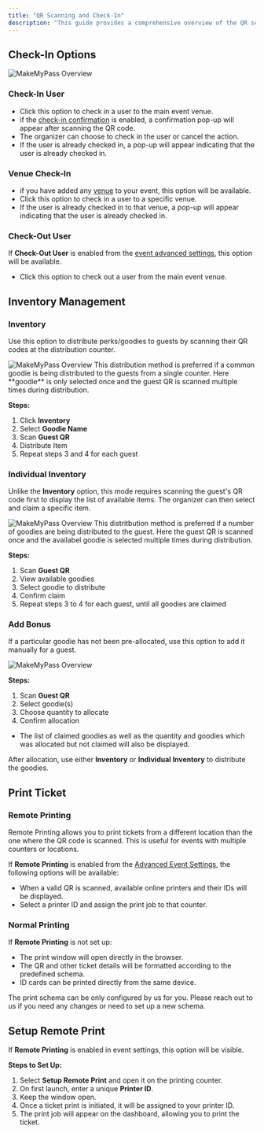 ```yaml
---
title: "QR Scanning and Check-In"
description: "This guide provides a comprehensive overview of the QR scanning and check-in process, including inventory management and remote printing options."
---
```


## Check-In Options

<Frame caption="based on the event settings, the options available for check-in will be displayed.">
<img
  className="rounded-lg shadow-md" 
  src="/images/event/scanQR/scanOptions.png"
  alt="MakeMyPass Overview"
/>
</Frame>

### Check-In User
- Click this option to check in a user to the main event venue.
- if the [check-in confirmation](/event/eventPage/advanced-edit-event#check-in-confirmation) is enabled, a confirmation pop-up will appear after scanning the QR code.
- The organizer can choose to check in the user or cancel the action.
- If the user is already checked in, a pop-up will appear indicating that the user is already checked in.

### Venue Check-In
- if you have added any [venue](/event/eventPage/manage-venues) to your event, this option will be available.
- Click this option to check in a user to a specific venue.
- If the user is already checked in to that venue, a pop-up will appear indicating that the user is already checked in.

### Check-Out User
If **Check-Out User** is enabled from the [event advanced settings](/event/eventPage/advanced-edit-event#enable-checkout-scan), this option will be available.
- Click this option to check out a user from the main event venue.

## Inventory Management

### Inventory
Use this option to distribute perks/goodies to guests by scanning their QR codes at the distribution counter.

<Frame caption="when the inventory option is selected, the list of goodies will be displayed as such and the organizer can select the goodie to be distributed.">
<img
  className="rounded-lg shadow-md" 
  src="/images/event/scanQR/inventory.png"
  alt="MakeMyPass Overview"
/>
</Frame>

<Note>
This distribution method is preferred if a common goodie is being distributed to the guests from a single counter. Here **goodie** is only selected once and the guest QR is scanned multiple times during distribution.
</Note>

**Steps:**
1. Click **Inventory**
2. Select **Goodie Name**
3. Scan **Guest QR**
4. Distribute Item
5. Repeat steps 3 and 4 for each guest

### Individual Inventory
Unlike the **Inventory** option, this mode requires scanning the guest's QR code first to display the list of available items. The organizer can then select and claim a specific item.

<Frame caption="when the individual inventory option is selected, you can scan the guest QR code and the list of goodies will be displayed.">
<img
  className="rounded-lg shadow-md" 
  src="/images/event/scanQR/individualInventory.png"
  alt="MakeMyPass Overview"
/>
</Frame>

<Note>
This distritbution method is preferred if a number of goodies are being distributed to the guest. Here the guest QR is scanned once and the availabel goodie is selected multiple times during distribution.
</Note>

**Steps:**
1. Scan **Guest QR**
2. View available goodies
3. Select goodie to distribute
4. Confirm claim
5. Repeat steps 3 to 4 for each guest, until all goodies are claimed

### Add Bonus
If a particular goodie has not been pre-allocated, use this option to add it manually for a guest.

<Frame>
<img
  className="rounded-lg shadow-md" 
  src="/images/event/scanQR/addBonus.png"
  alt="MakeMyPass Overview"
/>
</Frame>

**Steps:**
1. Scan **Guest QR**
2. Select goodie(s)
3. Choose quantity to allocate
4. Confirm allocation

- The list of claimed goodies as well as the quantity and goodies which was allocated but not claimed will also be displayed.

After allocation, use either **Inventory** or **Individual Inventory** to distribute the goodies.

## Print Ticket

### Remote Printing

Remote Printing allows you to print tickets from a different location than the one where the QR code is scanned. This is useful for events with multiple counters or locations.

If **Remote Printing** is enabled from the [Advanced Event Settings](/event/eventPage/advanced-edit-event#remote-printing), the following options will be available:
- When a valid QR is scanned, available online printers and their IDs will be displayed.
- Select a printer ID and assign the print job to that counter.

### Normal Printing
If **Remote Printing** is not set up:
- The print window will open directly in the browser.
- The QR and other ticket details will be formatted according to the predefined schema.
- ID cards can be printed directly from the same device.

<Info>
The print schema can be only configured by us for you. Please reach out to us if you need any changes or need to set up a new schema.
</Info>

## Setup Remote Print
If **Remote Printing** is enabled in event settings, this option will be visible.

**Steps to Set Up:**
1. Select **Setup Remote Print** and open it on the printing counter.
2. On first launch, enter a unique **Printer ID**.
3. Keep the window open.
4. Once a ticket print is initiated, it will be assigned to your printer ID.
5. The print job will appear on the dashboard, allowing you to print the ticket.
